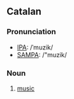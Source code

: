 ==Catalan==
===Pronunciation===
*[[w:IPA|IPA]]: /ˈmuzik/
*[[w:SAMPA|SAMPA]]: /"muzik/

===Noun===
# [[music]]